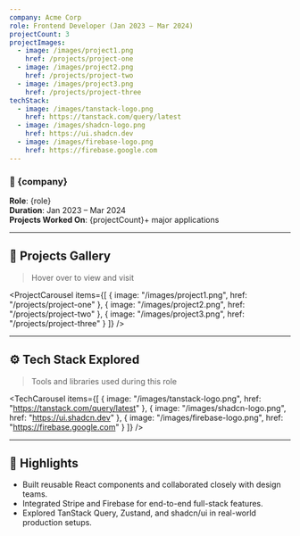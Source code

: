 ```yaml
---
company: Acme Corp
role: Frontend Developer (Jan 2023 – Mar 2024)
projectCount: 3
projectImages:
  - image: /images/project1.png
    href: /projects/project-one
  - image: /images/project2.png
    href: /projects/project-two
  - image: /images/project3.png
    href: /projects/project-three
techStack:
  - image: /images/tanstack-logo.png
    href: https://tanstack.com/query/latest
  - image: /images/shadcn-logo.png
    href: https://ui.shadcn.dev
  - image: /images/firebase-logo.png
    href: https://firebase.google.com
---
```


### 🏢 {company}

**Role**: {role}  
**Duration**: Jan 2023 – Mar 2024  
**Projects Worked On**: {projectCount}+ major applications

---

## 💼 Projects Gallery

> Hover over to view and visit

<ProjectCarousel items={[
  { image: "/images/project1.png", href: "/projects/project-one" },
  { image: "/images/project2.png", href: "/projects/project-two" },
  { image: "/images/project3.png", href: "/projects/project-three" }
]} />

---

## ⚙️ Tech Stack Explored

> Tools and libraries used during this role

<TechCarousel items={[
  { image: "/images/tanstack-logo.png", href: "https://tanstack.com/query/latest" },
  { image: "/images/shadcn-logo.png", href: "https://ui.shadcn.dev" },
  { image: "/images/firebase-logo.png", href: "https://firebase.google.com" }
]} />

---

## 🚀 Highlights

- Built reusable React components and collaborated closely with design teams.
- Integrated Stripe and Firebase for end-to-end full-stack features.
- Explored TanStack Query, Zustand, and shadcn/ui in real-world production setups.
